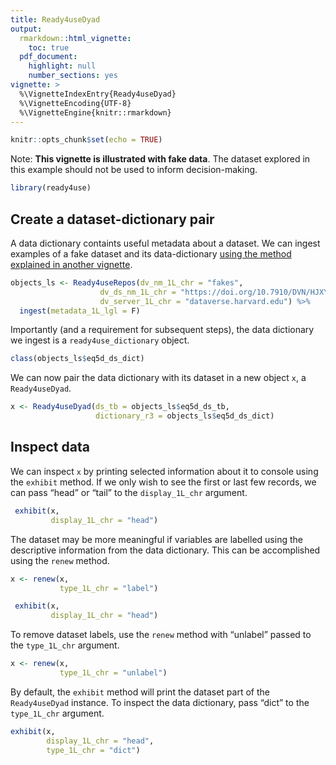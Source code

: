```yaml
---
title: Ready4useDyad
output: 
  rmarkdown::html_vignette:
    toc: true
  pdf_document:
    highlight: null
    number_sections: yes
vignette: >
  %\VignetteIndexEntry{Ready4useDyad}
  %\VignetteEncoding{UTF-8}
  %\VignetteEngine{knitr::rmarkdown}
---
```


```r
knitr::opts_chunk$set(echo = TRUE)
```

Note: **This vignette is illustrated with fake data**. The dataset explored in this example should not be used to inform decision-making.

```r
library(ready4use)
```

## Create a dataset-dictionary pair
A data dictionary containts useful metadata about a dataset. We can ingest examples of a fake dataset and its data-dictionary [using the method explained in another vignette](V_01.html).

```r
objects_ls <- Ready4useRepos(dv_nm_1L_chr = "fakes",
                    dv_ds_nm_1L_chr = "https://doi.org/10.7910/DVN/HJXYKQ",
                    dv_server_1L_chr = "dataverse.harvard.edu") %>%
  ingest(metadata_1L_lgl = F)
```

Importantly (and a requirement for subsequent steps), the data dictionary we ingest is a `ready4use_dictionary` object.

```r
class(objects_ls$eq5d_ds_dict)
```

We can now pair the data dictionary with its dataset in a new object `x`, a `Ready4useDyad`.

```r
x <- Ready4useDyad(ds_tb = objects_ls$eq5d_ds_tb,
                   dictionary_r3 = objects_ls$eq5d_ds_dict)
```

## Inspect data
We can inspect `x` by printing selected information about it to console using the `exhibit` method. If we only wish to see the first or last few records, we can pass "head" or "tail" to the `display_1L_chr` argument.

```r
 exhibit(x,
         display_1L_chr = "head")
```

The dataset may be more meaningful if variables are labelled using the descriptive information from the data dictionary. This can be accomplished using the `renew` method.

```r
x <- renew(x,
           type_1L_chr = "label")
```

```r
 exhibit(x,
         display_1L_chr = "head")
```

To remove dataset labels, use the `renew` method with "unlabel" passed to the `type_1L_chr` argument.

```r
x <- renew(x,
           type_1L_chr = "unlabel")
```

By default, the `exhibit` method will print the dataset part of the `Ready4useDyad` instance. To inspect the data dictionary, pass "dict" to the `type_1L_chr` argument.

```r
exhibit(x,
        display_1L_chr = "head",
        type_1L_chr = "dict")
```

